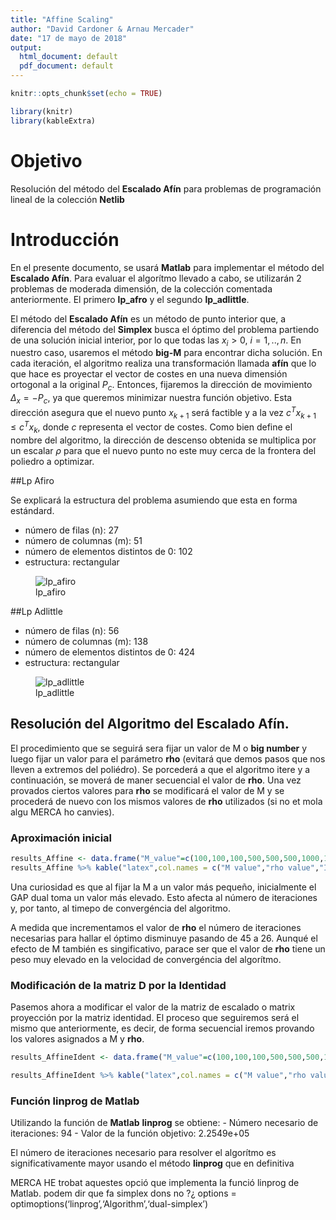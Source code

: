 ```yaml
---
title: "Affine Scaling"
author: "David Cardoner & Arnau Mercader"
date: "17 de mayo de 2018"
output:
  html_document: default
  pdf_document: default
---
```


```r
knitr::opts_chunk$set(echo = TRUE)
```

```r
library(knitr)
library(kableExtra)
```

# Objetivo

Resolución del método del **Escalado Afín** para problemas de programación lineal de la colección __Netlib__ 

# Introducción

En el presente documento, se usará __Matlab__ para implementar el método del **Escalado Afín**. Para evaluar el algorítmo llevado a cabo, se utilizarán 2 problemas de moderada dimensión, de la colección comentada anteriormente. El primero __lp_afro__ y el segundo __lp_adlittle__.

El método del **Escalado Afín** es un método de punto interior que, a diferencia del método del __Simplex__ busca el óptimo del problema partiendo de una solución inicial interior, por lo que todas las $x_i > 0$, $i=1,..,n$. En nuestro caso, usaremos el método __big-M__ para encontrar dicha solución. En cada iteración, el algoritmo realiza una transformación llamada **afín** que lo que hace es proyectar el vector de costes en una nueva dimensión ortogonal a la original $P_{c}$. Entonces, fijaremos la dirección de movimiento $\Delta_{x}=-P_{c}$, ya que queremos minimizar nuestra función objetivo. Esta dirección asegura que el nuevo punto $x_{k+1}$ será factible y a la vez $c^Tx_{k+1}\leq c^Tx_{k}$, donde $c$ representa el vector de costes. Como bien define el nombre del algoritmo, la dirección de descenso obtenida se multiplica por un escalar $\rho$ para que el nuevo punto no este muy cerca de la frontera del poliedro a optimizar.

##Lp Afiro

Se explicará la estructura del problema asumiendo que esta en forma estándard.

- número de filas (n): 27
- número de columnas (m): 51
- número de elementos distintos de 0: 102
- estructura: rectangular

![lp_afiro](https://www.cise.ufl.edu/research/sparse/matrices/LPnetlib/lp_afiro.png)

##Lp Adlittle

- número de filas (n): 56
- número de columnas (m): 138
- número de elementos distintos de 0: 424
- estructura: rectangular

![lp_adlittle](https://www.cise.ufl.edu/research/sparse/matrices/LPnetlib/lp_adlittle.png)

## Resolución del Algoritmo del Escalado Afín.

El procedimiento que se seguirá sera fijar un valor de M o **big number** y luego fijar un valor para el parámetro **rho** (evitará que demos pasos que nos lleven a extremos del poliédro). Se porcederá a que el algoritmo itere y a continuación, se moverá de maner secuencial el valor de **rho**. Una vez provados ciertos valores para **rho** se modificará el valor de M y se procederá de nuevo con los mismos valores de **rho** utilizados (si no et mola algu MERCA ho canvies).

### Aproximación inicial

```r
results_Affine <- data.frame("M_value"=c(100,100,100,500,500,500,1000,1000,1000),"rho_value"=c(0.7,0.85,0.95,0.7,0.85,0.95,0.7,0.85,0.95),"iterations"=c(45,37,33,37,30,23,37,26,27),"optimal_value"=c(2.2550e+05,2.2550e+05,2.2550e+05,2.2550e+05,2.2550e+05,2.2550e+05,2.2550e+05,2.2550e+05,2.2550e+05))
results_Affine %>% kable("latex",col.names = c("M value","rho value","Iteraciones","Valor del óptimo"),align = 'c',caption = "Evolution of Algortihm using multiple M & rho")

```

Una curiosidad es que al fijar la M a un valor más pequeño, inicialmente el GAP dual toma un valor más elevado. Esto afecta al número de iteraciones y, por tanto, al timepo de convergéncia del algoritmo.

A medida que incrementamos el valor de **rho** el número de iteraciones necesarias para hallar el óptimo disminuye pasando de 45 a 26. Aunqué el efecto de M también es singificativo, parace ser que el valor de **rho** tiene un peso muy elevado en la velocidad de convergéncia del algorítmo.

### Modificación de la matriz D por la Identidad

Pasemos ahora a modificar el valor de la matriz de escalado o matrix proyección por la matriz identidad. El proceso que seguiremos será el mismo que anteriormente, es decir, de forma secuencial iremos provando los valores asignados a M y **rho**.

```r
results_AffineIdent <- data.frame("M_value"=c(100,100,100,500,500,500,1000,1000,1000),"rho_value"=c(0.7,0.85,0.95,0.7,0.85,0.95,0.7,0.85,0.95),"iterations"=c(45,37,33,37,30,23,37,26,27),"optimal_value"=c(2.2550e+05,2.2550e+05,2.2550e+05,2.2550e+05,2.2550e+05,2.2550e+05,2.2550e+05,2.2550e+05,2.2550e+05))

results_AffineIdent %>% kable("latex",col.names = c("M value","rho value","Iteraciones","Valor del óptimo"),align = 'c',caption = "Evolution of Algortihm using identity matrix")

```


### Función linprog de Matlab

Utilizando la función de **Matlab** __linprog__ se obtiene:
- Número necesario de iteraciones: 94
- Valor de la función objetivo: 2.2549e+05

El número de iteraciones necesario para resolver el algorítmo es significativamente mayor usando el método __linprog__ que en definitiva

MERCA HE trobat aquestes opció que implementa la funció linprog de Matlab. podem dir que fa simplex dons no ?¿
options = optimoptions('linprog','Algorithm','dual-simplex')

